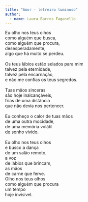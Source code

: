```yaml
---
title: "Amor - letreiro luminoso"
author: 
  - name: Laura Barros Faganello
---
```


| Eu olho nos teus olhos
| como alguém que busca,
| como alguém que procura,
| desesperadamente,
| algo que há muito se perdeu.
| 
| Os teus lábios estão selados para mim
| talvez pela eternidade,
| talvez pela encarnação,
| e não me confias os teus segredos.
| 
| Tuas mãos sinceras
| são hoje inalcançáveis,
| frias de uma distância
| que não devia nos pertencer.
| 
| Eu conheço o calor de tuas mãos
| de uma outra mocidade,
| de uma memória volátil
| de sonho vivido.
| 
| Eu olho nos teus olhos
| e busco a dança
| de um salão remoto,
| a voz
| de lábios que brincam,
| as mãos
| de carne que ferve.
| Olho nos teus olhos
| como alguém que procura
| um tempo
| hoje invisível.

<a href="https://instagram.com/sunflauer.thepoet"><i class="bi bi-instagram"></i></a>

